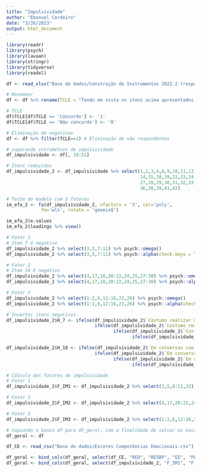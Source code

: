 ```yaml
---
title: "Impulsividade"
author: "Emanuel Cordeiro"
date: "3/26/2023"
output: html_document
---
```


```r
library(readr)
library(psych)
library(lavaan)
library(stringr)
library(tidyverse)
library(readxl)
```

```r
df <- read_xlsx("Base de dados/Construção de Instrumentos 2022.2 (respostas).xlsx")
```

```r
# Renomear
df <- df %>% rename(TCLE = "Tendo em vista os itens acima apresentados, eu, de forma livre e esclarecida, manifesto meu consentimento para participar da pesquisa.")
```

```r
# TCLE
df$TCLE[df$TCLE == 'Concordo'] <- '1'
df$TCLE[df$TCLE == 'Não concordo'] <- '0'
```

```r
# Eliminação de negativos
df <- df %>% filter(TCLE==1) # Eliminação de não respondentes
```

```r
# saparando intrumetnos de impulsividade
df_impulsividade <- df[, 10:51]
```

```r
# Itens reduzidos
df_impulsividade_2 <- df_impulsividade %>% select(1,2,3,4,8,9,10,11,12,13,
                                                  14,15,18,19,22,23,24,26,
                                                  27,28,29,30,31,32,33,34,
                                                  36,38,39,41,42)
```

```r
# Teste do modelo com 3 fatores
im_efa_2 <- fa(df_impulsividade_2, nfactors = '3', cor='poly', 
             fm='wls', rotate = 'geominQ')

im_efa_2$e.values
im_efa_2$loadings %>% view()
```

```r
# Fator 1
# Item 7 é negativo
df_impulsividade_2 %>% select(3,5,7:11) %>% psych::omega()
df_impulsividade_2 %>% select(3,5,7:11) %>% psych::alpha(check.keys = TRUE)

# Fator 2
# Item 18 é negativo
df_impulsividade_2 %>% select(4,17,18,20:22,24,25,27:30) %>% psych::omega()
df_impulsividade_2 %>% select(4,17,18,20:22,24,25,27:30) %>% psych::alpha(check.keys = TRUE)

# Fator 3
df_impulsividade_2 %>% select(1:2,6,12:16,23,26) %>% psych::omega()
df_impulsividade_2 %>% select(1:2,6,12:16,23,26) %>% psych::alpha(check.keys = TRUE)
```

```r
# Inverter itens negativos
df_impulsividade_2$H_7 <- ifelse(df_impulsividade_2$`Costumo realizar minhas atividades sem perder o foco.` == 1, 5,
                                 ifelse(df_impulsividade_2$`Costumo realizar minhas atividades sem perder o foco.` == 2, 4,
                                        ifelse(df_impulsividade_2$`Costumo realizar minhas atividades sem perder o foco.` == 4, 2,
                                               ifelse(df_impulsividade_2$`Costumo realizar minhas atividades sem perder o foco.` == 5, 1, df_impulsividade_2$`Costumo realizar minhas atividades sem perder o foco.`))))

df_impulsividade_2$H_18 <- ifelse(df_impulsividade_2$`Em conversas com amigos, penso antes de falar.` == 1, 5,
                                 ifelse(df_impulsividade_2$`Em conversas com amigos, penso antes de falar.` == 2, 4,
                                        ifelse(df_impulsividade_2$`Em conversas com amigos, penso antes de falar.` == 4, 2,
                                               ifelse(df_impulsividade_2$`Em conversas com amigos, penso antes de falar.` == 5, 1, df_impulsividade_2$`Em conversas com amigos, penso antes de falar.`))))
```

```r
# Cálculo dos fatores de impulsividade
# Fator 1
df_impulsividade_2$F_IM1 <- df_impulsividade_2 %>% select(3,5,8:11,32) %>% rowMeans()

# Fator 2
df_impulsividade_2$F_IM2 <- df_impulsividade_2 %>% select(4,17,20:22,24,25,27:30,33) %>% rowMeans()

# Fator 3
df_impulsividade_2$F_IM3 <- df_impulsividade_2 %>% select(1:2,6,12:16,23,26) %>% rowMeans()
```

```r
# Copiando o banco df para df_geral, com a finalidade de salvar os escores dos fatores de impulsividade e CE
df_geral <- df
```

```r
df_CE <- read_csv("Base de dados/Escores Competências Emocionais.csv")
```

```r
df_geral <- bind_cols(df_geral, select(df_CE, "REO", "RESBP", "EE", "PE", "RESAP", "CEG"))
df_geral <- bind_cols(df_geral, select(df_impulsividade_2, "F_IM1", "F_IM2", "F_IM3"))
```












